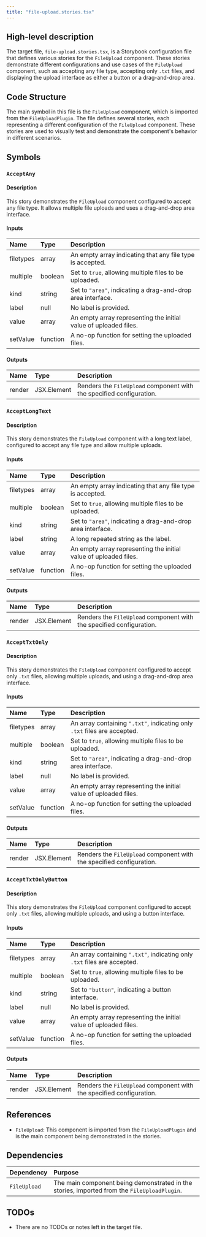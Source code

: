 ```yaml
---
title: "file-upload.stories.tsx"
---
```


## High-level description

The target file, `file-upload.stories.tsx`, is a Storybook configuration file that defines various stories for the `FileUpload` component. These stories demonstrate different configurations and use cases of the `FileUpload` component, such as accepting any file type, accepting only `.txt` files, and displaying the upload interface as either a button or a drag-and-drop area.

## Code Structure

The main symbol in this file is the `FileUpload` component, which is imported from the `FileUploadPlugin`. The file defines several stories, each representing a different configuration of the `FileUpload` component. These stories are used to visually test and demonstrate the component's behavior in different scenarios.

## Symbols

### `AcceptAny`
#### Description
This story demonstrates the `FileUpload` component configured to accept any file type. It allows multiple file uploads and uses a drag-and-drop area interface.

#### Inputs
| Name | Type | Description |
|:-----|:-----|:------------|
| filetypes | array | An empty array indicating that any file type is accepted. |
| multiple | boolean | Set to `true`, allowing multiple files to be uploaded. |
| kind | string | Set to `"area"`, indicating a drag-and-drop area interface. |
| label | null | No label is provided. |
| value | array | An empty array representing the initial value of uploaded files. |
| setValue | function | A no-op function for setting the uploaded files. |

#### Outputs
| Name | Type | Description |
|:-----|:-----|:------------|
| render | JSX.Element | Renders the `FileUpload` component with the specified configuration. |

### `AcceptLongText`
#### Description
This story demonstrates the `FileUpload` component with a long text label, configured to accept any file type and allow multiple uploads.

#### Inputs
| Name | Type | Description |
|:-----|:-----|:------------|
| filetypes | array | An empty array indicating that any file type is accepted. |
| multiple | boolean | Set to `true`, allowing multiple files to be uploaded. |
| kind | string | Set to `"area"`, indicating a drag-and-drop area interface. |
| label | string | A long repeated string as the label. |
| value | array | An empty array representing the initial value of uploaded files. |
| setValue | function | A no-op function for setting the uploaded files. |

#### Outputs
| Name | Type | Description |
|:-----|:-----|:------------|
| render | JSX.Element | Renders the `FileUpload` component with the specified configuration. |

### `AcceptTxtOnly`
#### Description
This story demonstrates the `FileUpload` component configured to accept only `.txt` files, allowing multiple uploads, and using a drag-and-drop area interface.

#### Inputs
| Name | Type | Description |
|:-----|:-----|:------------|
| filetypes | array | An array containing `".txt"`, indicating only `.txt` files are accepted. |
| multiple | boolean | Set to `true`, allowing multiple files to be uploaded. |
| kind | string | Set to `"area"`, indicating a drag-and-drop area interface. |
| label | null | No label is provided. |
| value | array | An empty array representing the initial value of uploaded files. |
| setValue | function | A no-op function for setting the uploaded files. |

#### Outputs
| Name | Type | Description |
|:-----|:-----|:------------|
| render | JSX.Element | Renders the `FileUpload` component with the specified configuration. |

### `AcceptTxtOnlyButton`
#### Description
This story demonstrates the `FileUpload` component configured to accept only `.txt` files, allowing multiple uploads, and using a button interface.

#### Inputs
| Name | Type | Description |
|:-----|:-----|:------------|
| filetypes | array | An array containing `".txt"`, indicating only `.txt` files are accepted. |
| multiple | boolean | Set to `true`, allowing multiple files to be uploaded. |
| kind | string | Set to `"button"`, indicating a button interface. |
| label | null | No label is provided. |
| value | array | An empty array representing the initial value of uploaded files. |
| setValue | function | A no-op function for setting the uploaded files. |

#### Outputs
| Name | Type | Description |
|:-----|:-----|:------------|
| render | JSX.Element | Renders the `FileUpload` component with the specified configuration. |

## References

- `FileUpload`: This component is imported from the `FileUploadPlugin` and is the main component being demonstrated in the stories.

## Dependencies

| Dependency | Purpose |
|:-----------|:--------|
| `FileUpload` | The main component being demonstrated in the stories, imported from the `FileUploadPlugin`. |

## TODOs

- There are no TODOs or notes left in the target file.